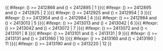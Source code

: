 <includeonly>{{ #ifexpr: ({{{1}}}) >= 2412866 and ({{{1}}}) < 2412895 | 1 }}{{ #ifexpr: ({{{1}}}) >= 2412895 and ({{{1}}}) < 2412925 | 2 }}{{ #ifexpr: ({{{1}}}) >= 2412925 and ({{{1}}}) < 2412954 | 3 }}{{ #ifexpr: ({{{1}}}) >= 2412954 and ({{{1}}}) < 2412984 | 4 }}{{ #ifexpr: ({{{1}}}) >= 2412984 and ({{{1}}}) < 2413013 | 5 }}{{ #ifexpr: ({{{1}}}) >= 2413013 and ({{{1}}}) < 2413042 | 6 }}{{ #ifexpr: ({{{1}}}) >= 2413042 and ({{{1}}}) < 2413072 | 7 }}{{ #ifexpr: ({{{1}}}) >= 2413072 and ({{{1}}}) < 2413101 | 8 }}{{ #ifexpr: ({{{1}}}) >= 2413101 and ({{{1}}}) < 2413131 | 9 }}{{ #ifexpr: ({{{1}}}) >= 2413131 and ({{{1}}}) < 2413160 | 10 }}{{ #ifexpr: ({{{1}}}) >= 2413160 and ({{{1}}}) < 2413190 | 11 }}{{ #ifexpr: ({{{1}}}) >= 2413190 and ({{{1}}}) < 2413220 | 12 }}</includeonly><noinclude>{{Chinese calendar/doc}}

[[Category:中國農曆模板|{{PAGENAME}}]]


</noinclude>